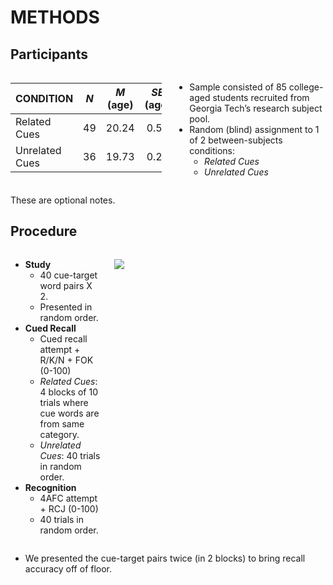 # METHODS

## Participants

:::: {.columns}

::: {.column width="50%"}
|  CONDITION        | _N_ | _M_ (age)    | _SE_ (age) |
|:------------------|:---:|:------------:|:----------:|
| Related Cues      | 49  | 20.24        | 0.57       |
| Unrelated Cues    | 36  | 19.73        | 0.25       |
:::

::: {.column width="50%"}
- Sample consisted of 85 college-aged students recruited from Georgia Tech's research subject pool.
- Random (blind) assignment to 1 of 2 between-subjects conditions:
  + _Related Cues_
  + _Unrelated Cues_
:::
:::: 

::: {.notes}
These are optional notes.
:::

## Procedure

:::: {.columns}

::: {.column width="30%"}

* **Study**
  + 40 cue-target word pairs X 2.
  + Presented in random order.
* **Cued Recall**
  + Cued recall attempt + R/K/N + FOK (0-100)
  + _Related Cues_: 4 blocks of 10 trials where cue words are from same category.
  + _Unrelated Cues_: 40 trials in random order.
* **Recognition**
  + 4AFC attempt + RCJ (0-100)
  + 40 trials in random order.

:::

::: {.column width="70%"}
![](./img/procedure.png){fig-align="center"}
:::
:::: 

::: {.notes}
- We presented the cue-target pairs twice (in 2 blocks) to bring recall accuracy off of floor.
:::

